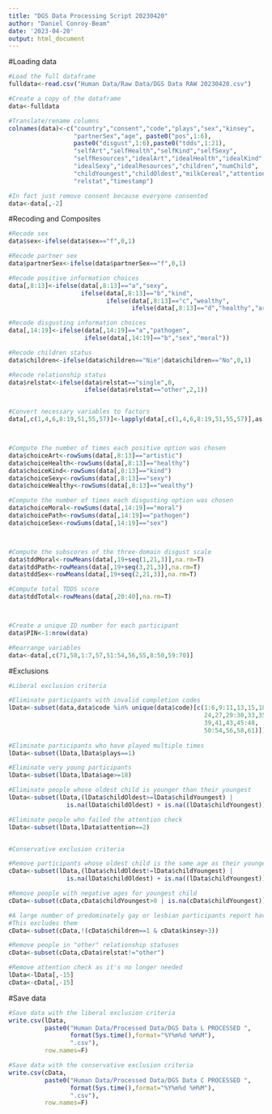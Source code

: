 ```yaml
---
title: "DGS Data Processing Script 20230420"
author: "Daniel Conroy-Beam"
date: '2023-04-20'
output: html_document
---
```




#Loading data
```r
#Load the full dataframe
fulldata<-read.csv("Human Data/Raw Data/DGS Data RAW 20230420.csv")

#Create a copy of the dataframe
data<-fulldata

#Translate/rename columns
colnames(data)<-c("country","consent","code","plays","sex","kinsey",
                  "partnerSex","age", paste0("pos",1:6),
                  paste0("disgust",1:6),paste0("tdds",1:21),
                  "selfArt","selfHealth","selfKind","selfSexy",
                  "selfResources","idealArt","idealHealth","idealKind",
                  "idealSexy","idealResources","children","numChild",
                  "childYoungest","childOldest","milkCereal","attention",
                  "relstat","timestamp")

#In fact just remove consent because everyone consented
data<-data[,-2]

```




#Recoding and Composites
```r

#Recode sex
data$sex<-ifelse(data$sex=="f",0,1)

#Recode partner sex
data$partnerSex<-ifelse(data$partnerSex=="f",0,1)

#Recode positive information choices
data[,8:13]<-ifelse(data[,8:13]=="a","sexy",
                    ifelse(data[,8:13]=="b","kind",
                           ifelse(data[,8:13]=="c","wealthy",
                                  ifelse(data[,8:13]=="d","healthy","artistic"))))

#Recode disgusting information choices
data[,14:19]<-ifelse(data[,14:19]=="a","pathogen",
                     ifelse(data[,14:19]=="b","sex","moral"))

#Recode children status
data$children<-ifelse(data$children=="Nie"|data$children=="No",0,1)

#Recode relationship status
data$relstat<-ifelse(data$relstat=="single",0,
                     ifelse(data$relstat=="other",2,1))


#Convert necessary variables to factors
data[,c(1,4,6,8:19,51,55,57)]<-lapply(data[,c(1,4,6,8:19,51,55,57)],as.factor)



#Compute the number of times each positive option was chosen
data$choiceArt<-rowSums(data[,8:13]=="artistic")
data$choiceHealth<-rowSums(data[,8:13]=="healthy")
data$choiceKind<-rowSums(data[,8:13]=="kind")
data$choiceSexy<-rowSums(data[,8:13]=="sexy")
data$choiceWealthy<-rowSums(data[,8:13]=="wealthy")

#Compute the number of times each disgusting option was chosen
data$choiceMoral<-rowSums(data[,14:19]=="moral")
data$choicePath<-rowSums(data[,14:19]=="pathogen")
data$choiceSex<-rowSums(data[,14:19]=="sex")



#Compute the subscores of the three-domain disgust scale
data$tddMoral<-rowMeans(data[,19+seq(1,21,3)],na.rm=T)
data$tddPath<-rowMeans(data[,19+seq(3,21,3)],na.rm=T)
data$tddSex<-rowMeans(data[,19+seq(2,21,3)],na.rm=T)

#Compute total TDDS score
data$tddTotal<-rowMeans(data[,20:40],na.rm=T)



#Create a unique ID number for each participant
data$PIN<-1:nrow(data)

#Rearrange variables
data<-data[,c(71,58,1:7,57,51:54,56,55,8:50,59:70)]

```


#Exclusions
```r
#Liberal exclusion criteria

#Eliminate participants with invalid completion codes
lData<-subset(data,data$code %in% unique(data$code)[c(1:6,9:11,13,15,18,20:21,
                                                      24,27,29:30,33,35,
                                                      39,41,43,45:48,
                                                      50:54,56,58,61)])
              
#Eliminate participants who have played multiple times  
lData<-subset(lData,lData$plays==1)

#Eliminate very young participants
lData<-subset(lData,lData$age>=18)

#Eliminate people whose oldest child is younger than their youngest
lData<-subset(lData,(lData$childOldest>=lData$childYoungest) | 
                is.na(lData$childOldest) + is.na((lData$childYoungest)))

#Eliminate people who failed the attention check
lData<-subset(lData,lData$attention==2)


#Conservative exclusion criteria

#Remove participants whose oldest child is the same age as their youngest
cData<-subset(lData,(lData$childOldest!=lData$childYoungest) | 
                is.na(lData$childOldest) + is.na((lData$childYoungest)))

#Remove people with negative ages for youngest child
cData<-subset(cData,cData$childYoungest>0 | is.na(cData$childYoungest))

#A large number of predominately gay or lesbian participants report having children
#This excludes them
cData<-subset(cData,!(cData$children==1 & cData$kinsey>3))

#Remove people in "other" relationship statuses
cData<-subset(cData,cData$relstat!="other")

#Remove attention check as it's no longer needed
lData<-lData[,-15]
cData<-cData[,-15]

```



#Save data
```r
#Save data with the liberal exclusion criteria
write.csv(lData,
          paste0("Human Data/Processed Data/DGS Data L PROCESSED ",
                 format(Sys.time(),format="%Y%m%d %H%M"),
                 ".csv"),
          row.names=F)

#Save data with the conservative exclusion criteria
write.csv(cData,
          paste0("Human Data/Processed Data/DGS Data C PROCESSED ",
                 format(Sys.time(),format="%Y%m%d %H%M"),
                 ".csv"),
          row.names=F)
```